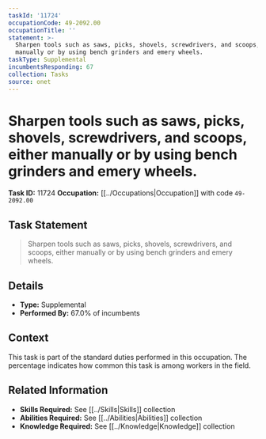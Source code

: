 ```yaml
---
taskId: '11724'
occupationCode: 49-2092.00
occupationTitle: ''
statement: >-
  Sharpen tools such as saws, picks, shovels, screwdrivers, and scoops, either
  manually or by using bench grinders and emery wheels.
taskType: Supplemental
incumbentsResponding: 67
collection: Tasks
source: onet
---
```

# Sharpen tools such as saws, picks, shovels, screwdrivers, and scoops, either manually or by using bench grinders and emery wheels.

**Task ID:** 11724
**Occupation:** [[../Occupations|Occupation]] with code `49-2092.00`

## Task Statement

> Sharpen tools such as saws, picks, shovels, screwdrivers, and scoops, either manually or by using bench grinders and emery wheels.

## Details

- **Type:** Supplemental
- **Performed By:** 67.0% of incumbents

## Context

This task is part of the standard duties performed in this occupation. The percentage indicates how common this task is among workers in the field.

## Related Information

- **Skills Required:** See [[../Skills|Skills]] collection
- **Abilities Required:** See [[../Abilities|Abilities]] collection
- **Knowledge Required:** See [[../Knowledge|Knowledge]] collection
